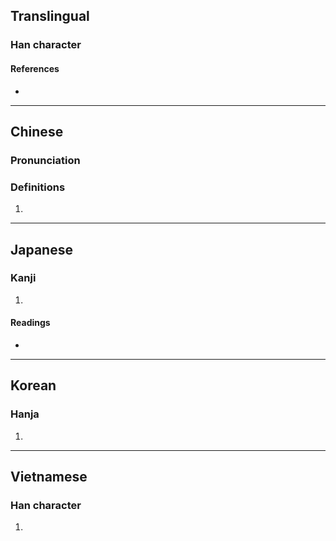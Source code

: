 {{also|唢}}
{{character info/new}}
==Translingual==

===Han character===
{{Han char|rn=30|rad=口|as=10|sn=13|four=69086|canj=RFBC|ids=⿰口𧴪}}

====References====
* {{Han ref|kx=0204.111|dkj=04138|dj=0426.280|hdz=10667.060|uh=55E9|ud=21993|bh=DCD4|bd=56532}}

----

==Chinese==
{{zh-forms|s=唢}}

===Pronunciation===
{{zh-pron
|m=suǒ
|c=so2
|mn=ml:só
|mc=y
|oc=y
|cat=n
}}

===Definitions===
{{zh-hanzi}}

# {{zh-only|嗩吶}}

----

==Japanese==

===Kanji===
{{ja-kanji|grade=|rs=口10}}

# {{defn|lang=ja|sort=口10}}

====Readings====
* {{ja-readings|on=[[さ]] (sa)|kun=}}

----

==Korean==

===Hanja===
{{ko-hanja|hangeul=쇄|rv=swae|mr=swae}}

# {{defn|lang=ko|sort=口10}}

----

==Vietnamese==

===Han character===
{{vi-hantu|[[tỏa]], [[toả]]|rs=口10}}

# {{defn|lang=vi|sort=口10}}